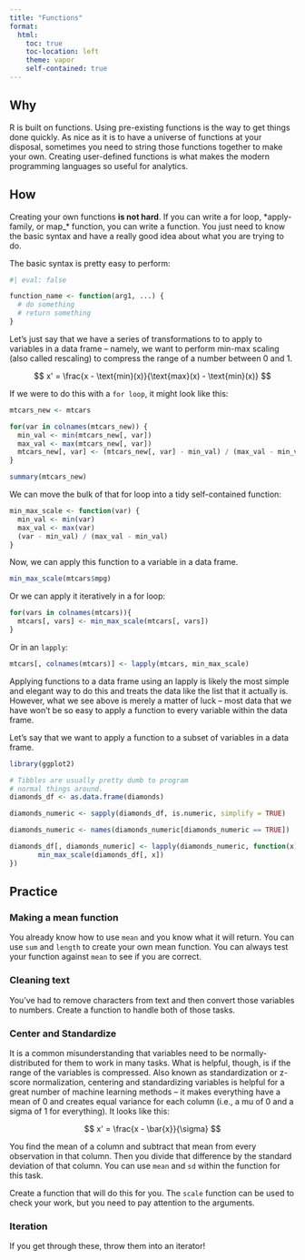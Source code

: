 ```yaml
---
title: "Functions"
format:
  html:
    toc: true
    toc-location: left
    theme: vapor
    self-contained: true
---
```


## Why

R is built on functions. Using pre-existing functions is the way to get things done quickly. As nice as it is to have a universe of functions at your disposal, sometimes you need to string those functions together to make your own. Creating user-defined functions is what makes the modern programming languages so useful for analytics. 

## How

Creating your own functions **is not hard**. If you can write a for loop, \*apply-family, or map_\* function, you can write a function. You just need to know the basic syntax and have a really good idea about what you are trying to do. 

The basic syntax is pretty easy to perform:
  
```r
#| eval: false

function_name <- function(arg1, ...) {
  # do something
  # return something
}
```

Let's just say that we have a series of transformations to to apply to variables in a data frame -- namely, we want to perform min-max scaling (also called rescaling) to compress the range of a number between 0 and 1. 

$$
x' = \frac{x - \text{min}(x)}{\text{max}(x) - \text{min}(x)}
$$

If we were to do this with a `for loop`, it might look like this:

```r
mtcars_new <- mtcars

for(var in colnames(mtcars_new)) {
  min_val <- min(mtcars_new[, var])
  max_val <- max(mtcars_new[, var])
  mtcars_new[, var] <- (mtcars_new[, var] - min_val) / (max_val - min_val)
}

summary(mtcars_new)
```

We can move the bulk of that for loop into a tidy self-contained function:

```r
min_max_scale <- function(var) {
  min_val <- min(var)
  max_val <- max(var)
  (var - min_val) / (max_val - min_val)
}
```

Now, we can apply this function to a variable in a data frame. 

```r
min_max_scale(mtcars$mpg)
```

Or we can apply it iteratively in a for loop:

```r
for(vars in colnames(mtcars)){
  mtcars[, vars] <- min_max_scale(mtcars[, vars])
}
```

Or in an `lapply`:

```r
mtcars[, colnames(mtcars)] <- lapply(mtcars, min_max_scale)
```

Applying functions to a data frame using an lapply is likely the most simple and elegant way to do this and treats the data like the list that it actually is. However, what we see above is merely a matter of luck -- most data that we have won't be so easy to apply a function to every variable within the data frame. 

Let's say that we want to apply a function to a subset of variables in a data frame.

```r
library(ggplot2)

# Tibbles are usually pretty dumb to program
# normal things around.
diamonds_df <- as.data.frame(diamonds)

diamonds_numeric <- sapply(diamonds_df, is.numeric, simplify = TRUE)

diamonds_numeric <- names(diamonds_numeric[diamonds_numeric == TRUE])

diamonds_df[, diamonds_numeric] <- lapply(diamonds_numeric, function(x) { 
       min_max_scale(diamonds_df[, x])
})
```

## Practice

### Making a mean function

You already know how to use `mean` and you know what it will return. You can use `sum` and `length` to create your own mean function. You can always test your function against `mean` to see if you are correct.

### Cleaning text

You've had to remove characters from text and then convert those variables to numbers. Create a function to handle both of those tasks.

### Center and Standardize

It is a common misunderstanding that variables need to be normally-distributed for them to work in many tasks. What is helpful, though, is if the range of the variables is compressed. Also known as standardization or z-score normalization, centering and standardizing variables is helpful for a great number of machine learning methods -- it makes everything have a mean of 0 and creates equal variance for each column (i.e., a mu of 0 and a sigma of 1 for everything). It looks like this:

$$
x' = \frac{x - \bar{x}}{\sigma}
$$

You find the mean of a column and subtract that mean from every observation in that column. Then you divide that difference by the standard deviation of that column. You can use `mean` and `sd` within the function for this task. 

Create a function that will do this for you. The `scale` function can be used to check your work, but you need to pay attention to the arguments. 

### Iteration

If you get through these, throw them into an iterator!
